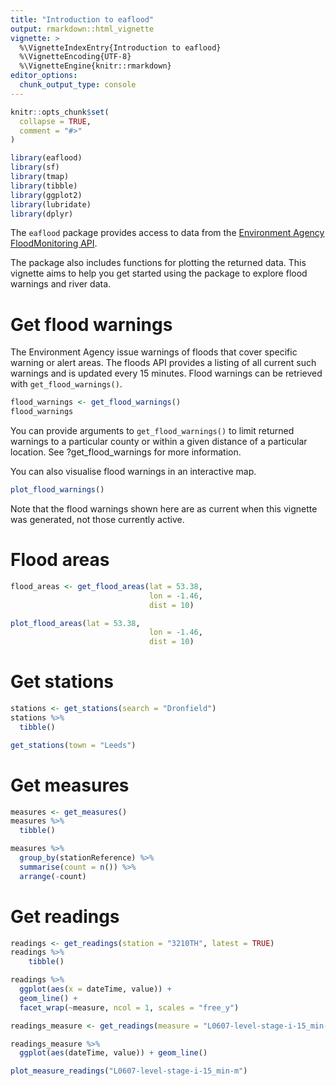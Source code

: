 ```yaml
---
title: "Introduction to eaflood"
output: rmarkdown::html_vignette
vignette: >
  %\VignetteIndexEntry{Introduction to eaflood}
  %\VignetteEncoding{UTF-8}
  %\VignetteEngine{knitr::rmarkdown}
editor_options: 
  chunk_output_type: console
---
```


```r
knitr::opts_chunk$set(
  collapse = TRUE,
  comment = "#>"
)
```

```r
library(eaflood)
library(sf)
library(tmap)
library(tibble)
library(ggplot2)
library(lubridate)
library(dplyr)
```

The `eaflood` package provides access to data from the 
[Environment Agency FloodMonitoring API](https://environment.data.gov.uk/flood-monitoring/doc/reference).

The package also includes functions for plotting the returned data. This 
vignette aims to help you get started using the package to explore flood 
warnings and river data.

# Get flood warnings

The Environment Agency issue warnings of floods that cover specific warning or 
alert areas. The floods API provides a listing of all current such warnings and 
is updated every 15 minutes. Flood warnings can be retrieved with 
`get_flood_warnings()`.


```r
flood_warnings <- get_flood_warnings()
flood_warnings
```

You can provide arguments to `get_flood_warnings()` to limit returned warnings 
to a particular county or within a given distance of a particular location. 
See ?get_flood_warnings for more information.

You can also visualise flood warnings in an interactive map.

```r
plot_flood_warnings()
```

Note that the flood warnings shown here are as current when this vignette was generated, not those currently active. 

# Flood areas

```r
flood_areas <- get_flood_areas(lat = 53.38,
                               lon = -1.46,
                               dist = 10)
```

```r
plot_flood_areas(lat = 53.38,
                               lon = -1.46,
                               dist = 10)
```

# Get stations

```r
stations <- get_stations(search = "Dronfield")
stations %>% 
  tibble()

get_stations(town = "Leeds")
```

# Get measures

```r
measures <- get_measures()
measures %>% 
  tibble()

measures %>% 
  group_by(stationReference) %>% 
  summarise(count = n()) %>% 
  arrange(-count)
```

# Get readings

```r
readings <- get_readings(station = "3210TH", latest = TRUE)
readings %>% 
    tibble()

readings %>% 
  ggplot(aes(x = dateTime, value)) + 
  geom_line() + 
  facet_wrap(~measure, ncol = 1, scales = "free_y")
```

```r
readings_measure <- get_readings(measure = "L0607-level-stage-i-15_min-m", start_date = ymd("2022-03-01"), end_date = "2022-03-05")

readings_measure %>% 
  ggplot(aes(dateTime, value)) + geom_line()
```

```r
plot_measure_readings("L0607-level-stage-i-15_min-m")
```

